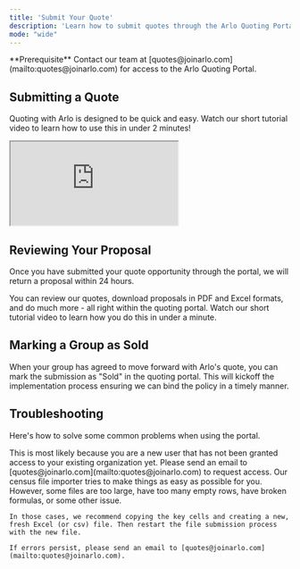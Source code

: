 ```yaml
---
title: 'Submit Your Quote'
description: 'Learn how to submit quotes through the Arlo Quoting Portal'
mode: "wide"
---
```


<Info>
  **Prerequisite** Contact our team at [quotes@joinarlo.com](mailto:quotes@joinarlo.com) for access to the Arlo Quoting Portal.
</Info>


## Submitting a Quote 
Quoting with Arlo is designed to be quick and easy. Watch our short tutorial video to learn how to use this in under 2 minutes!

<iframe className="w-full aspect-video" src="https://www.loom.com/embed/33c62afc17fe4a7cb83d9082528b2142?sid=2959a86d-4fd9-413f-8026-c18f035f1b7a"></iframe>


## Reviewing Your Proposal
Once you have submitted your quote opportunity through the portal, we will return a proposal within 24 hours.

You can review our quotes, download proposals in PDF and Excel formats, and do much more - all right within the quoting portal. Watch our short tutorial video to learn how you do this in under a minute.


## Marking a Group as Sold
When your group has agreed to move forward with Arlo's quote, you can mark the submission as "Sold" in the quoting portal. This will kickoff the implementation process ensuring we can bind the policy in a timely manner.


## Troubleshooting

Here's how to solve some common problems when using the portal.

<AccordionGroup>
  <Accordion title="I can't see any submissions">
    This is most likely because you are a new user that has not been granted access to your existing organization yet. Please send an email to [quotes@joinarlo.com](mailto:quotes@joinarlo.com) to request access.
  </Accordion>
  <Accordion title="The census file importer is not allowing me to submit my census">
    Our census file importer tries to make things as easy as possible for you. However, some files are too large, have too many empty rows, have broken formulas, or some other issue.
    
    In those cases, we recommend copying the key cells and creating a new, fresh Excel (or csv) file. Then restart the file submission process with the new file.

    If errors persist, please send an email to [quotes@joinarlo.com](mailto:quotes@joinarlo.com).
  </Accordion>
</AccordionGroup>
